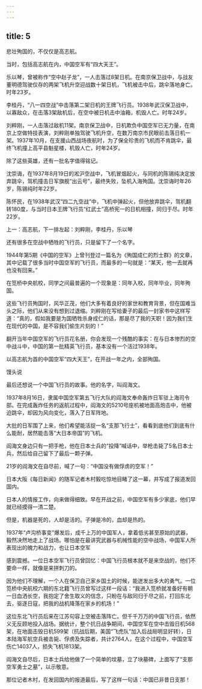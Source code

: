 ```yaml
---
---
---
```

title: 5
---



悲壮殉国的，不仅仅是高志航。

当时，包括高志航在内，中国空军有“四大天王”。

乐以琴，曾被称作“空中赵子龙”，一人击落过8架日机。在南京保卫战中，与战友董明德驾驶仅存的两架飞机升空迎战数十架日机，飞机被击中后，跳伞落地身亡。时年23岁。

李桂丹，“八一四空战”中击落第二架日机的王牌飞行员。1938年武汉保卫战中，以寡敌众，在击落3架敌机后，在空中被日机击中油箱，机毁人亡。时年24岁。

刘粹刚，一人击落过敌机11架。南京保卫战中，日机欺负中国空军已无力量，在南京上空做特技表演，刘粹刚单独驾驶飞机升空，在数万南京市民眼前击落日机一架。1937年10月，在支援山西战场夜航时，为了保全珍贵的飞机而不肯跳伞，最终飞机撞上高平县魁星楼，机毁人亡，时年24岁。

除了这些英雄，还有一批名字值得铭记。

沈崇诲，在1937年8月19日的淞沪空战中，飞机冒烟起火，与同机的陈锡纯决定放弃跳伞，驾机撞击日军旗舰“出云号”，最终失败，坠机入海殉国。沈崇诲时年26岁，陈锡纯时年22岁。

陈怀民，在1938年武汉“四二九空战”中，飞机中弹起火，但他放弃跳伞，驾机翻转180度，与当时日本王牌飞行员“红武士”高桥宪一的日机相撞，同归于尽。时年22岁。

上一：高志航，下一排左起：刘粹刚，李桂丹，乐以琴



还有很多在空战中牺牲的飞行员，只是留下了一个名字。

1944年第5期《中国的空军》上曾刊登过一篇名为《殉国成仁的烈士群》的文章，其中记载了很多当时中国空军的飞行员，而最多的一句就是：“某天，他一去就再也没有回来。”

在笕桥中央航校，同学之间最普遍的一个现象是：同年入校，同年毕业，同年殉国。

这些飞行员殉国时，风华正茂，他们大多有着良好的家世和教育背景，但在国难当头之际，他们从来没有想到过退缩。刘粹刚在写给妻子的最后一封家书中这样写道：“真的，假如我要是为国牺牲杀身成仁的话，那是尽了我的天职！因为我们生在现代的中国，是不容我们偷生片刻的！”

翻开当年中国空军的飞行员花名册，你会发现一个残酷的事实：在与日本惨烈的空中战斗中，中国的第一批精英飞行员，基本没有一个活过1938年。

以高志航为首的中国空军“四大天王”，在开战一年之内，全部殉国。

馒头说

最后还想说一个中国飞行员的故事。他的名字，叫阎海文。

1937年8月16日，隶属中国空军第五飞行大队的阎海文奉命轰炸日军驻上海司令部。在完成轰炸任务的返航过程中，阎海文的5210号座机被地面高炮击中，他被迫跳伞，却因为风向变化，落入了日军阵地。

大批的日军围了上来，他们希望能活捉一名“支那飞行士”，看看到底他们到底有什么能耐，居然能击落“大日本帝国”的飞机。

阎海文身边只有一把手枪，他在日本士兵的“投降”喊话中，举枪击毙了5名日本士兵，然后给自己留下了最后一颗子弹。

21岁的阎海文在自尽前，喊了一句：“中国没有做俘虏的空军！”

日本大阪《每日新闻》的随军记者木村毅吃惊地目睹了这一幕，并写成了报道发回国内。

日本人的情报工作，向来做得细致。早在开战之前，中国空军有多少家底，他们早就已经摸得一清二楚。

但是，机器是死的，人却是活的。子弹是冷的，血却是热的。

1937年“卢沟桥事变”爆发后，成千上万的中国军人，拿着低劣甚至原始的武器，毅然决然地走上了战场。哪怕是在最讲究武器与机械性能的空中战场，中国军人所表现出的魄力和战力，也让日本空军

感到震撼。一位日本空军飞行员曾回忆：中国飞行员根本就不是来空战的，他们不要命一样，就像是来拼刺刀的。

因为他们不理解，一个人在保卫自己家乡国土的时候，能迸发出多大的勇气。一位笕桥中央航校六期的东北籍飞行员曾写过这样一段话：“我进入笕桥就准备好有朝一日血洒长空，我抱定了舍生取义的信念，只盼在与敌同归于尽之前，打回东北去，驱逐日寇，把我的战机降落在家乡的机场！”

这位东北飞行员后来在江苏句容上空被击落阵亡。但千千万万的中国飞行员，依然义无反顾地投入战场。据统计，整个抗日战争期间，中国空军在空中击毁日机568架，在地面击毁日机599架（抗战后期，美国“飞虎队”加入后战局明显好转），日本陆海军航空兵被击毙、俘虏及失踪者，共计2764人，在这个过程中，中国空军伤亡14037人，损失飞机1813架。

阎海文自尽后，日本士兵给他做了一个简单的坟墓，立了块墓碑，上面写了“支那空军勇士之墓”，以示敬意。

那位记者木村，在发回国内的报道最后，写了这样一句话：中国已非昔日支那！